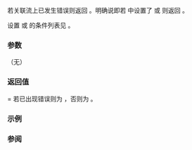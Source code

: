 {{cpp/io/basic_ios/title | fail}}
{{cpp/io/basic_ios/navbar}}
{{dcl begin}}
{{dcl | 1=
bool fail() const;
}}
{{dcl end}}

若关联流上已发生错误则返回 {{c|true}}。明确说即若 {{lc|rdstate()}} 中设置了 {{tt|badbit}} 或 {{tt|failbit}} 则返回 {{c|true}}。

设置 {{tt|failbit}} 或 {{tt|badbit}} 的条件列表见 {{l2tt|cpp/io/ios_base/iostate}}。

===参数===
（无）

===返回值====
若已出现错误则为 {{c|true}}，否则为 {{c|false}}。

===示例===
{{example template|cpp/io/basic_ios/example1}}

===参阅===
{{cpp/io/basic ios/iostate accessors}}
{{dsc begin}}
{{dsc inc | cpp/io/c/dsc ferror}}
{{dsc end}}

{{langlinks|de|en|es|fr|it|ja|pt|ru}}